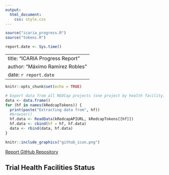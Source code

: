 ```yaml
---
output: 
  html_document: 
    css: style.css
---
```


```r
source("icaria_progress.R")
source("tokens.R")

report.date <- Sys.time()
```

---
title: "ICARIA Progress Report"
author: "Máximo Ramírez Robles"
date: `r report.date`
---

```r
knitr::opts_chunk$set(echo = TRUE)

# Export data from all REDCap projects (one project by health facility)
data <- data.frame()
for (hf in names(kRedcapTokens)) {
  print(paste("Extracting data from", hf))
  #browser()
  hf.data <- ReadData(kRedcapAPIURL, kRedcapTokens[[hf]])
  hf.data <- cbind(hf = hf, hf.data)
  data <- rbind(data, hf.data)
}
```

```r
knitr::include_graphics("github_icon.png")
```
[Report GitHub Repository](https://github.com/maxramirez84/r_icaria_progress_report)

## Trial Health Facilities Status
